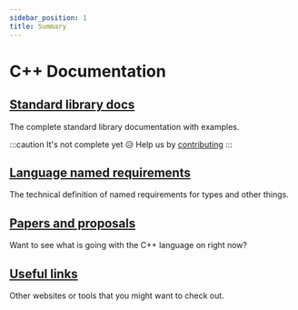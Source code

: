```yaml
---
sidebar_position: 1
title: Summary
---
```


# C++ Documentation


<NotFinished />

## [Standard library docs](std/index)

The complete standard library documentation with examples.

:::caution
It's not complete yet 😥
Help us by [contributing](github.com/PoetaKodu/CppLangNew/main/CONTRIBUTING.md)
:::

## [Language named requirements](named_req/index)

The technical definition of named requirements for types and other things.

## [Papers and proposals](papers/index)

Want to see what is going with the C++ language on right now?

## [Useful links](useful_links)

Other websites or tools that you might want to check out.